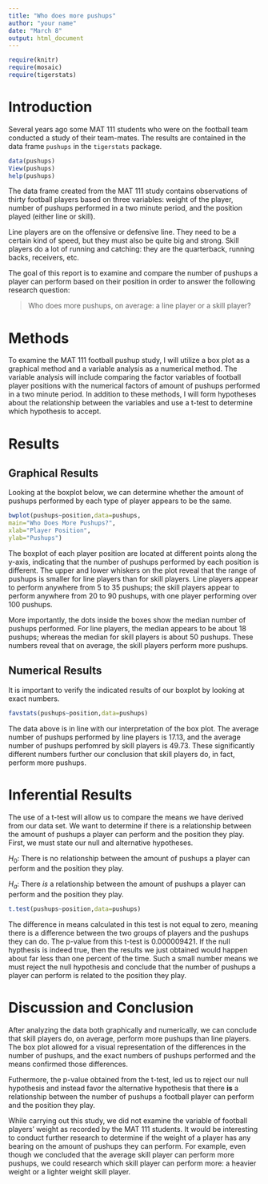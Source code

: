 ```yaml
---
title: "Who does more pushups"
author: "your name"
date: "March 8"
output: html_document
---
```


```r
require(knitr)
require(mosaic)
require(tigerstats)
```
<!-- We recommend you use git branches -- create a separate branch for each major section i.e. Introduction, Methods, Results, Inferential Results, and Discussion and Conclusions - leave the YAML block untouched until the final merge where you put in your own name !-->

# Introduction

Several years ago some MAT 111 students who were on the football team conducted a study of their team-mates.  The results are contained in the data frame `pushups` in the `tigerstats` package.

```r
data(pushups)
View(pushups)
help(pushups)
```

The data frame created from the MAT 111 study contains observations of thirty football players based on three variables: weight of the player, number of pushups performed in a two minute period, and the position played (either line or skill). 

Line players are on the offensive or defensive line.  They need to be a certain kind of speed, but they must also be quite big and strong.  Skill players do a lot of running and catching:  they are the quarterback, running backs, receivers, etc.

The goal of this report is to examine and compare the number of pushups a player can perform based on their position in order to answer the following research question:

  >Who does more pushups, on average: a line player or a skill player?


# Methods
<!--Decide on your methods:  use "variable analysis" or other appropriate descriptors.  Make sure to choose at least one graphical method and at least one numerical method.!-->

To examine the MAT 111 football pushup study, I will utilize a box plot as a graphical method and a variable analysis as a numerical method. The variable analysis will include comparing the factor variables of football player positions with the numerical factors of amount of pushups performed in a two minute period. In addition to these methods, I will form hypotheses about the relationship between the variables and use a t-test to determine which hypothesis to accept. 

# Results
<!--You have both graphical and numerical methods, so you will have both graphical and numerical results to consider.!-->


## Graphical Results
<!--Your graph should have a good title, and axes should be labled as needed.  Discuss your graphical results, showing how they answer the research question.  Use specific features of the graph in your discussion.!-->
Looking at the boxplot below, we can determine whether the amount of pushups performed by each type of player appears to be the same.

```r
bwplot(pushups~position,data=pushups,
main="Who Does More Pushups?",
xlab="Player Position",
ylab="Pushups")
```

The boxplot of each player position are located at different points along the y-axis, indicating that the number of pushups performed by each position is different. The upper and lower whiskers on the plot reveal that the range of pushups is smaller for line players than for skill players. Line players appear to perform anywhere from 5 to 35 pushups; the skill players appear to perform anywhere from 20 to 90 pushups, with one player performing over 100 pushups. 

More importantly, the dots inside the boxes show the median number of pushups performed. For line players, the median appears to be about 18 pushups; whereas the median for skill players is about 50 pushups. These numbers reveal that on average, the skill players perform more pushups. 

## Numerical Results
<!--Numerical results go here. Use the numerical results to describe the patterns if any that exist in the data as focused toward the research question!-->

It is important to verify the indicated results of our boxplot by looking at exact numbers.

```r
favstats(pushups~position,data=pushups)
```

The data above is in line with our interpretation of the box plot. The average number of pushups performed by line players is 17.13, and the average number of pushups perfomred by skill players is 49.73. These significantly different numbers further our conclusion that skill players do, in fact, perform more pushups.


# Inferential Results
<!--State hypothesis clearly.  Make sure your discussion of the inferential test covers all the aspects that the test output produces, such as test statistic, p-value etc.  Make a decision about the null hypothesis, explain the assumptions on which the selected test/procedure was based, and why the chosen procedure satisfys the assumptions and is appropriate to answer the research question!-->

The use of a t-test will allow us to compare the means we have derived from our data set. We want to determine if there is a relationship between the amount of pushups a player can perform and the position they play. First, we must state our null and alternative hypotheses.

$H_0$:  There is no relationship between the amount of pushups a player can perform and the position they play. 

$H_a$: There *is* a relationship between the amount of pushups a player can perform and the position they play. 

```r
t.test(pushups~position,data=pushups)
```

The difference in means calculated in this test is not equal to zero, meaning there is a difference between the two groups of players and the pushups they can do. The p-value from this t-test is 0.000009421. If the null hypthesis is indeed true, then the results we just obtained would happen about far less than one percent of the time. Such a small number means we must reject the null hypothesis and conclude that the number of pushups a player can perform is related to the position they play.


# Discussion and Conclusion
<!--State your overall conclusion.  This is also a good place to mention other Research Questions that came to mind as you were carrying out this study.!-->

After analyzing the data both graphically and numerically, we can conclude that skill players do, on average, perform more pushups than line players. The box plot allowed for a visual representation of the differences in the number of pushups, and the exact numbers of pushups performed and the means confirmed those differences.  

Futhermore, the p-value obtained from the t-test, led us to reject our null hypothesis and instead favor the alternative hypothesis that there **is** a relationship between the number of pushups a football player can perform and the position they play. 

While carrying out this study, we did not examine the variable of football players' weight as recorded by the MAT 111 students. It would be interesting to conduct further research to determine if the weight of a player has any bearing on the amount of pushups they can perform. For example, even though we concluded that the average skill player can perform more pushups, we could research which skill player can perform more: a heavier weight or a lighter weight skill player.
